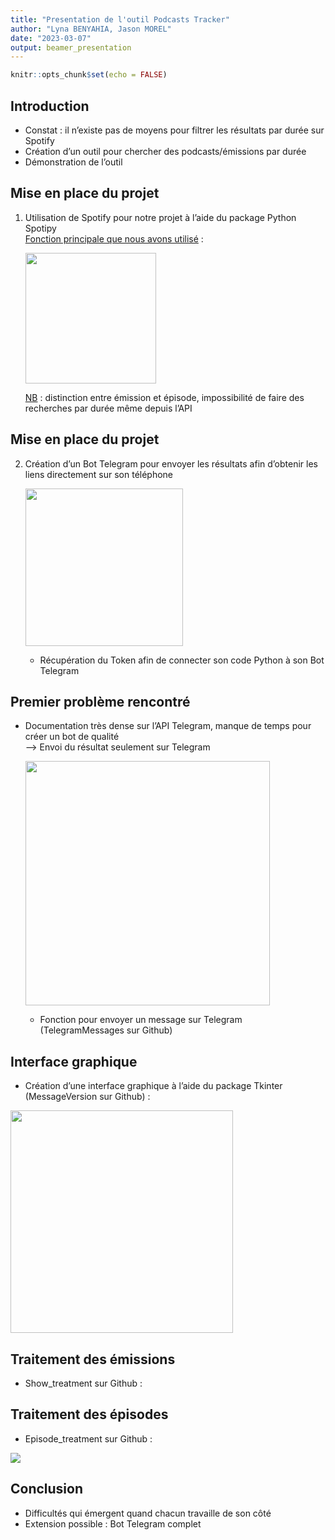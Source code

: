 ```yaml
---
title: "Presentation de l'outil Podcasts Tracker"
author: "Lyna BENYAHIA, Jason MOREL"
date: "2023-03-07"
output: beamer_presentation
---
```


```r
knitr::opts_chunk$set(echo = FALSE)
```

## Introduction

-   Constat : il n'existe pas de moyens pour filtrer les résultats par durée sur Spotify
-   Création d'un outil pour chercher des podcasts/émissions par durée
-   Démonstration de l'outil

## Mise en place du projet

1.  Utilisation de Spotify pour notre projet à l'aide du package Python Spotipy\
    [Fonction principale que nous avons utilisé]{.underline} :

    ![](images/Capture%20d%E2%80%99e%CC%81cran%202023-03-07%20a%CC%80%2021.37.31.png){width="209"}

    [NB]{.underline} : distinction entre émission et épisode, impossibilité de faire des recherches par durée même depuis l'API

## Mise en place du projet

2.  Création d'un Bot Telegram pour envoyer les résultats afin d'obtenir les liens directement sur son téléphone

    ![](images/Capture%20d%E2%80%99e%CC%81cran%202023-03-07%20a%CC%80%2021.48.48.png){width="252"}

    -   Récupération du Token afin de connecter son code Python à son Bot Telegram

## Premier problème rencontré

-   Documentation très dense sur l'API Telegram, manque de temps pour créer un bot de qualité\
    ---\> Envoi du résultat seulement sur Telegram

    ![](images/Capture%20d%E2%80%99e%CC%81cran%202023-03-11%20a%CC%80%2010.36.02.png){width="391"}

    -   Fonction pour envoyer un message sur Telegram (TelegramMessages sur Github)

## Interface graphique

-   Création d'une interface graphique à l'aide du package Tkinter (MessageVersion sur Github) :

![](images/Capture%20d%E2%80%99e%CC%81cran%202023-03-11%20a%CC%80%2010.10.40.png){width="356"}

## Traitement des émissions

-   Show_treatment sur Github :

## Traitement des épisodes

-   Episode_treatment sur Github :

![](images/Capture%20d%E2%80%99e%CC%81cran%202023-03-11%20a%CC%80%2010.29.03.png)

## Conclusion

-   Difficultés qui émergent quand chacun travaille de son côté
-   Extension possible : Bot Telegram complet
